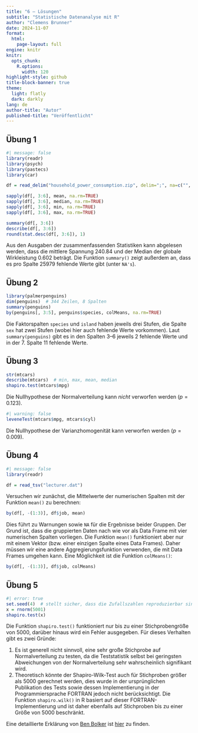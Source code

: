 ```yaml
---
title: "6 – Lösungen"
subtitle: "Statistische Datenanalyse mit R"
author: "Clemens Brunner"
date: 2024-11-07
format:
  html:
    page-layout: full
engine: knitr
knitr:
  opts_chunk: 
    R.options:
      width: 120
highlight-style: github
title-block-banner: true
theme:
  light: flatly
  dark: darkly
lang: de
author-title: "Autor"
published-title: "Veröffentlicht"
---
```


## Übung 1

```r
#| message: false
library(readr)
library(psych)
library(pastecs)
library(car)

df = read_delim("household_power_consumption.zip", delim=";", na=c("", "?"))

sapply(df[, 3:6], mean, na.rm=TRUE)
sapply(df[, 3:6], median, na.rm=TRUE)
sapply(df[, 3:6], min, na.rm=TRUE)
sapply(df[, 3:6], max, na.rm=TRUE)

summary(df[, 3:6])
describe(df[, 3:6])
round(stat.desc(df[, 3:6]), 1)
```

Aus den Ausgaben der zusammenfassenden Statistiken kann abgelesen werden, dass die mittlere Spannung 240.84 und der Median der globale Wirkleistung 0.602 beträgt. Die Funktion `summary()` zeigt außerdem an, dass es pro Spalte 25979 fehlende Werte gibt (unter `NA's`).


## Übung 2

```r
library(palmerpenguins)
dim(penguins)  # 344 Zeilen, 8 Spalten
summary(penguins)
by(penguins[, 3:5], penguins$species, colMeans, na.rm=TRUE)
```

Die Faktorspalten `species` und `island` haben jeweils drei Stufen, die Spalte `sex` hat zwei Stufen (wobei hier auch fehlende Werte vorkommen). Laut `summary(penguins)` gibt es in den Spalten 3–6 jeweils 2 fehlende Werte und in der 7. Spalte 11 fehlende Werte.


## Übung 3

```r
str(mtcars)
describe(mtcars)  # min, max, mean, median
shapiro.test(mtcars$mpg)
```

Die Nullhypothese der Normalverteilung kann *nicht* verworfen werden ($p = 0.123$).

```r
#| warning: false
leveneTest(mtcars$mpg, mtcars$cyl)
```

Die Nullhypothese der Varianzhomogenität kann verworfen werden ($p = 0.009$).


## Übung 4

```r
#| message: false
library(readr)

df = read_tsv("lecturer.dat")
```

Versuchen wir zunächst, die Mittelwerte der numerischen Spalten mit der Funktion `mean()` zu berechnen:

```r
by(df[, -(1:3)], df$job, mean)
```

Dies führt zu Warnungen sowie `NA` für die Ergebnisse beider Gruppen. Der Grund ist, dass die gruppierten Daten nach wie vor als Data Frame mit vier numerischen Spalten vorliegen. Die Funktion `mean()` funktioniert aber nur mit einem Vektor (bzw. einer einzigen Spalte eines Data Frames). Daher müssen wir eine andere Aggregierungsfunktion verwenden, die mit Data Frames umgehen kann. Eine Möglichkeit ist die Funktion `colMeans()`:

```r
by(df[, -(1:3)], df$job, colMeans)
```


## Übung 5

```r
#| error: true
set.seed(4)  # stellt sicher, dass die Zufallszahlen reproduzierbar sind
x = rnorm(5001)
shapiro.test(x)
```

Die Funktion `shapiro.test()` funktioniert nur bis zu einer Stichprobengröße von 5000, darüber hinaus wird ein Fehler ausgegeben. Für dieses Verhalten gibt es zwei Gründe:

1. Es ist generell nicht sinnvoll, eine sehr große Stichprobe auf Normalverteilung zu testen, da die Teststatistik selbst bei geringsten Abweichungen von der Normalverteilung sehr wahrscheinlich signifikant wird.
2. Theoretisch könnte der Shapiro-Wilk-Test auch für Stichproben größer als 5000 gerechnet werden, dies wurde in der ursprünglichen Publikation des Tests sowie dessen Implementierung in der Programmiersprache FORTRAN jedoch nicht berücksichtigt. Die Funktion `shapiro.wilk()` in R basiert auf dieser FORTRAN-Implementierung und ist daher ebenfalls auf Stichproben bis zu einer Größe von 5000 beschränkt.

Eine detaillierte Erklärung von [Ben Bolker](https://math.mcmaster.ca/~bolker/) ist [hier](https://stats.stackexchange.com/a/506528/53514) zu finden.
